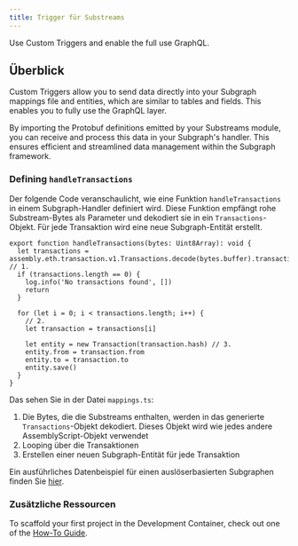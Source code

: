 ```yaml
---
title: Trigger für Substreams
---
```


Use Custom Triggers and enable the full use GraphQL.

## Überblick

Custom Triggers allow you to send data directly into your Subgraph mappings file and entities, which are similar to tables and fields. This enables you to fully use the GraphQL layer.

By importing the Protobuf definitions emitted by your Substreams module, you can receive and process this data in your Subgraph's handler. This ensures efficient and streamlined data management within the Subgraph framework.

### Defining `handleTransactions`

Der folgende Code veranschaulicht, wie eine Funktion `handleTransactions` in einem Subgraph-Handler definiert wird. Diese Funktion empfängt rohe Substream-Bytes als Parameter und dekodiert sie in ein `Transactions`-Objekt. Für jede Transaktion wird eine neue Subgraph-Entität erstellt.

```tsx
export function handleTransactions(bytes: Uint8Array): void {
  let transactions = assembly.eth.transaction.v1.Transactions.decode(bytes.buffer).transactions // 1.
  if (transactions.length == 0) {
    log.info('No transactions found', [])
    return
  }

  for (let i = 0; i < transactions.length; i++) {
    // 2.
    let transaction = transactions[i]

    let entity = new Transaction(transaction.hash) // 3.
    entity.from = transaction.from
    entity.to = transaction.to
    entity.save()
  }
}
```

Das sehen Sie in der Datei `mappings.ts`:

1. Die Bytes, die die Substreams enthalten, werden in das generierte `Transactions`-Objekt dekodiert. Dieses Objekt wird wie jedes andere AssemblyScript-Objekt verwendet
2. Looping über die Transaktionen
3. Erstellen einer neuen Subgraph-Entität für jede Transaktion

Ein ausführliches Datenbeispiel für einen auslöserbasierten Subgraphen finden Sie [hier](/sps/tutorial/).

### Zusätzliche Ressourcen

To scaffold your first project in the Development Container, check out one of the [How-To Guide](/substreams/developing/dev-container/).
